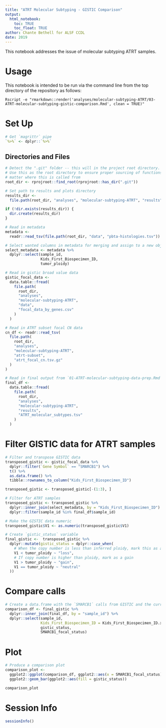 ```yaml
---
title: "ATRT Molecular Subtyping - GISTIC Comparison"
output: 
  html_notebook:
    toc: TRUE
    toc_float: TRUE
author: Chante Bethell for ALSF CCDL
date: 2019
---
```


This notebook addresses the issue of molecular subtyping ATRT samples. 

# Usage

This notebook is intended to be run via the command line from the top directory
of the repository as follows:

`Rscript -e "rmarkdown::render('analyses/molecular-subtyping-ATRT/03-ATRT-molecular-subtyping-gistic-comparison.Rmd', clean = TRUE)"`

# Set Up

```r
# Get `magrittr` pipe
`%>%` <- dplyr::`%>%`
```

## Directories and Files

```r
# Detect the ".git" folder -- this will in the project root directory.
# Use this as the root directory to ensure proper sourcing of functions no
# matter where this is called from
root_dir <- rprojroot::find_root(rprojroot::has_dir(".git"))

# Set path to results and plots directory
results_dir <-
  file.path(root_dir, "analyses", "molecular-subtyping-ATRT", "results")

if (!dir.exists(results_dir)) {
  dir.create(results_dir)
}

# Read in metadata
metadata <-
  readr::read_tsv(file.path(root_dir, "data", "pbta-histologies.tsv"))

# Select wanted columns in metadata for merging and assign to a new object
select_metadata <- metadata %>%
  dplyr::select(sample_id,
                Kids_First_Biospecimen_ID,
                tumor_ploidy)

# Read in gistic broad value data 
gistic_focal_data <-
  data.table::fread(
    file.path(
      root_dir,
      "analyses",
      "molecular-subtyping-ATRT",
      "data",
      "focal_data_by_genes.csv"
    )
  )

# Read in ATRT subset focal CN data
cn_df <- readr::read_tsv(
  file.path(
    root_dir,
    "analyses",
    "molecular-subtyping-ATRT",
    "atrt-subset",
    "atrt_focal_cn.tsv.gz"
  )
)

# Read in final output from `01-ATRT-molecular-subtyping-data-prep.Rmd`
final_df <-
  data.table::fread(
    file.path(
      root_dir,
      "analyses",
      "molecular-subtyping-ATRT",
      "results",
      "ATRT_molecular_subtypes.tsv"
    )
  )
```

# Filter GISTIC data for ATRT samples

```r
# Filter and transpose GISTIC data 
transposed_gistic <- gistic_focal_data %>%
  dplyr::filter(`Gene Symbol` == "SMARCB1") %>%
  t() %>%
  as.data.frame() %>%
  tibble::rownames_to_column("Kids_First_Biospecimen_ID")

transposed_gistic <- transposed_gistic[-(1:3), ]

# Filter for ATRT samples
transposed_gistic <- transposed_gistic %>%
  dplyr::inner_join(select_metadata, by = "Kids_First_Biospecimen_ID") %>%
  dplyr::filter(sample_id %in% final_df$sample_id)

# Make the GISTIC data numeric
transposed_gistic$V1 <- as.numeric(transposed_gistic$V1)

# Create `gistic_status` variable
final_gistic <-  transposed_gistic %>%
  dplyr::mutate(gistic_status = dplyr::case_when(
    # When the copy number is less than inferred ploidy, mark this as a loss
    V1 < tumor_ploidy ~ "loss",
    # If copy number is higher than ploidy, mark as a gain
    V1 > tumor_ploidy ~ "gain",
    V1 == tumor_ploidy ~ "neutral"
  ))
```

# Compare calls

```r
# Create a data.frame with the `SMARCB1` calls from GISTIC and the current calls.
comparison_df <- final_gistic %>%
  dplyr::inner_join(final_df, by = "sample_id") %>%
  dplyr::select(sample_id,
                Kids_First_Biospecimen_ID = Kids_First_Biospecimen_ID.x,
                gistic_status,
                SMARCB1_focal_status)
```

# Plot

```r
# Produce a comparison plot
comparison_plot <-
  ggplot2::ggplot(comparison_df, ggplot2::aes(x = SMARCB1_focal_status)) +
  ggplot2::geom_bar(ggplot2::aes(fill = gistic_status))

comparison_plot
```

# Session Info

```r
sessionInfo()
```

